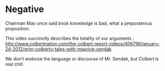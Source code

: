 =Negative= 
Chairman Mao once said book knowledge is bad, what a preposterous proposition.

This video succinctly describes the totality of our arguments :
http://www.colbertnation.com/the-colbert-report-videos/406796/january-24-2012/grim-colberty-tales-with-maurice-sendak

We don't endorse the language or discourse of Mr. Sendak, but Colbert is real chill.